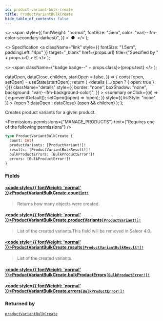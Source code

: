 ```yaml
---
id: product-variant-bulk-create
title: ProductVariantBulkCreate
hide_table_of_contents: false
---
```


  <>
    <span
      style={{
        fontWeight: "normal",
        fontSize: ".5em",
        color: "var(--ifm-color-secondary-darkest)",
      }}
    >
      &nbsp;●&nbsp;
    </span>
  </>
);

  <>
    Specification
    <a
      className="link"
      style={{ fontSize: "1.5em", paddingLeft: "4px" }}
      target="\_blank"
      href={props.url}
      title={"Specified by " + props.url}
    >
      ⎘
    </a>
  </>
);

  <>
    <span className={"badge badge--" + props.class}>{props.text}</span>
  </>
);


  dataOpen,
  dataClose,
  children,
  startOpen = false,
}) => {
  const [open, setOpen] = useState(startOpen);
  return (
    <details
      {...(open ? { open: true } : {})}
      className="details"
      style={{
        border: "none",
        boxShadow: "none",
        background: "var(--ifm-background-color)",
      }}
    >
      <summary
        onClick={(e) => {
          e.preventDefault();
          setOpen((open) => !open);
        }}
        style={{ listStyle: "none" }}
      >
        {open ? dataOpen : dataClose}
      </summary>
      {open && children}
    </details>
  );
};

Creates product variants for a given product.

<Permissions
  permissions={"MANAGE_PRODUCTS"}
  text={"Requires one of the following permissions"}
/>

```graphql
type ProductVariantBulkCreate {
  count: Int!
  productVariants: [ProductVariant!]!
  results: [ProductVariantBulkResult!]!
  bulkProductErrors: [BulkProductError!]!
  errors: [BulkProductError!]!
}
```

### Fields

#### [<code style={{ fontWeight: 'normal' }}>ProductVariantBulkCreate.<b>count</b></code>](#)<Bullet />[`Int!`](../../../api-reference/miscellaneous/scalars/int) <Badge class="secondary" text="non-null"/> <Badge class="secondary" text="scalar"/>

> Returns how many objects were created.

#### [<code style={{ fontWeight: 'normal' }}>ProductVariantBulkCreate.<b>productVariants</b></code>](#)<Bullet />[`[ProductVariant!]!`](../../../api-reference/products/objects/product-variant) <Badge class="secondary" text="non-null"/> <Badge class="secondary" text="object"/>

> List of the created variants.This field will be removed in Saleor 4.0.

#### [<code style={{ fontWeight: 'normal' }}>ProductVariantBulkCreate.<b>results</b></code>](#)<Bullet />[`[ProductVariantBulkResult!]!`](../../../api-reference/products/objects/product-variant-bulk-result) <Badge class="secondary" text="non-null"/> <Badge class="secondary" text="object"/>

> List of the created variants.
>
> <Badge text="Added in Saleor 3.11" class="secondary margin-bottom--sm" />

#### [<code style={{ fontWeight: 'normal' }}>ProductVariantBulkCreate.<b>bulkProductErrors</b></code>](#)<Bullet />[`[BulkProductError!]!`](../../../api-reference/products/objects/bulk-product-error) <Badge class="secondary" text="deprecated"/> <Badge class="secondary" text="non-null"/> <Badge class="secondary" text="object"/>

> <Badge
>   class="warning"
>   text="DEPRECATED: This field will be removed in Saleor 4.0. Use `errors` field instead."
> />

#### [<code style={{ fontWeight: 'normal' }}>ProductVariantBulkCreate.<b>errors</b></code>](#)<Bullet />[`[BulkProductError!]!`](../../../api-reference/products/objects/bulk-product-error) <Badge class="secondary" text="non-null"/> <Badge class="secondary" text="object"/>

>

### Returned by

[`productVariantBulkCreate`](../../../api-reference/products/mutations/product-variant-bulk-create) <Badge class="secondary" text="mutation"/>

